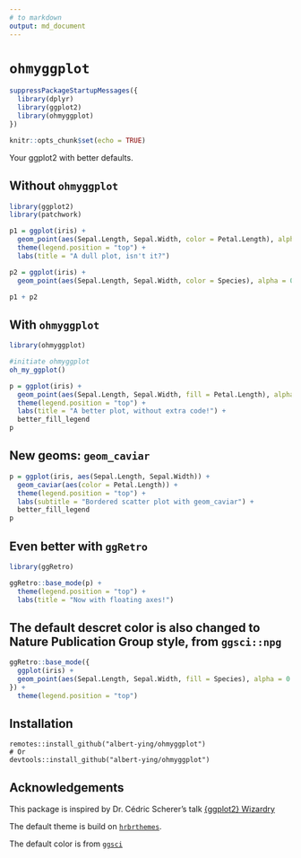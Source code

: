 ---
# to markdown
output: md_document
---

`ohmyggplot`
==============================================================================

```{r setup, include=FALSE}
suppressPackageStartupMessages({
  library(dplyr)
  library(ggplot2)
  library(ohmyggplot)
})

knitr::opts_chunk$set(echo = TRUE)
```


Your ggplot2 with better defaults.

Without `ohmyggplot`
------------------------------------------------------------------------------

```{r}
library(ggplot2)
library(patchwork)

p1 = ggplot(iris) +
  geom_point(aes(Sepal.Length, Sepal.Width, color = Petal.Length), alpha = 0.8) +
  theme(legend.position = "top") +
  labs(title = "A dull plot, isn't it?")

p2 = ggplot(iris) +
  geom_point(aes(Sepal.Length, Sepal.Width, color = Species), alpha = 0.8)

p1 + p2
```


With `ohmyggplot`
------------------------------------------------------------------------------

```{r}
library(ohmyggplot)

#initiate ohmyggplot
oh_my_ggplot()

p = ggplot(iris) +
  geom_point(aes(Sepal.Length, Sepal.Width, fill = Petal.Length), alpha = 0.8) +
  theme(legend.position = "top") +
  labs(title = "A better plot, without extra code!") +
  better_fill_legend
p
```

New geoms: `geom_caviar`
------------------------------------------------------------------------------

```{r}
p = ggplot(iris, aes(Sepal.Length, Sepal.Width)) +
  geom_caviar(aes(color = Petal.Length)) +
  theme(legend.position = "top") +
  labs(subtitle = "Bordered scatter plot with geom_caviar") +
  better_fill_legend
p
```

Even better with `ggRetro`
------------------------------------------------------------------------------

```{r}
library(ggRetro)

ggRetro::base_mode(p) +
  theme(legend.position = "top") +
  labs(title = "Now with floating axes!")

```

The default descret color is also changed to Nature Publication Group style, from `ggsci::npg`
------------------------------------------------------------------------------

```{r}

ggRetro::base_mode({
  ggplot(iris) +
  geom_point(aes(Sepal.Length, Sepal.Width, fill = Species), alpha = 0.8)
}) +
  theme(legend.position = "top")


```

Installation
------------------------------------------------------------------------------
```{}
remotes::install_github("albert-ying/ohmyggplot")
# Or
devtools::install_github("albert-ying/ohmyggplot")
```

Acknowledgements
------------------------------------------------------------------------------

This package is inspired by Dr. Cédric Scherer's talk [{ggplot2} Wizardry](https://www.youtube.com/watch?v=5KHvEXYtnOo&ab_channel=UseROslo)

The default theme is build on [`hrbrthemes`](https://github.com/hrbrmstr/hrbrthemes).

The default color is from [`ggsci`](https://nanx.me/ggsci/)
